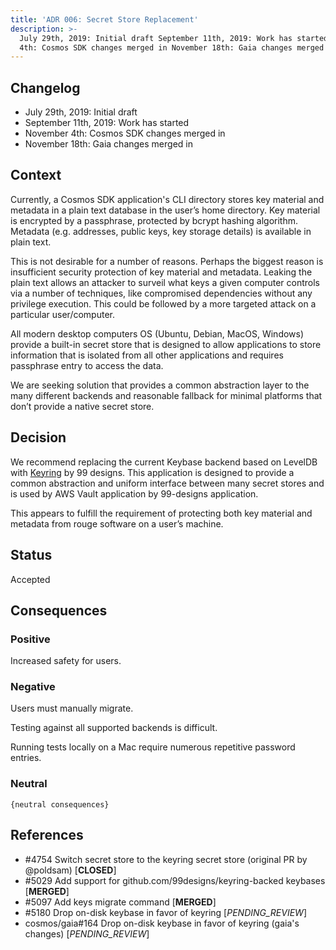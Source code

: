 ```yaml
---
title: 'ADR 006: Secret Store Replacement'
description: >-
  July 29th, 2019: Initial draft September 11th, 2019: Work has started November
  4th: Cosmos SDK changes merged in November 18th: Gaia changes merged in
---
```


## Changelog

* July 29th, 2019: Initial draft
* September 11th, 2019: Work has started
* November 4th: Cosmos SDK changes merged in
* November 18th: Gaia changes merged in

## Context

Currently, a Cosmos SDK application's CLI directory stores key material and metadata in a plain text database in the user’s home directory.  Key material is encrypted by a passphrase, protected by bcrypt hashing algorithm. Metadata (e.g. addresses, public keys, key storage details) is available in plain text.

This is not desirable for a number of reasons. Perhaps the biggest reason is insufficient security protection of key material and metadata. Leaking the plain text allows an attacker to surveil what keys a given computer controls via a number of techniques, like compromised dependencies without any privilege execution. This could be followed by a more targeted attack on a particular user/computer.

All modern desktop computers OS (Ubuntu, Debian, MacOS, Windows) provide a built-in secret store that is designed to allow applications to store information that is isolated from all other applications and requires passphrase entry to access the data.

We are seeking solution that provides a common abstraction layer to the many different backends and reasonable fallback for minimal platforms that don’t provide a native secret store.

## Decision

We recommend replacing the current Keybase backend based on LevelDB with [Keyring](https://github.com/99designs/keyring) by 99 designs. This application is designed to provide a common abstraction and uniform interface between many secret stores and is used by AWS Vault application by 99-designs application.

This appears to fulfill the requirement of protecting both key material and metadata from rouge software on a user’s machine.

## Status

Accepted

## Consequences

### Positive

Increased safety for users.

### Negative

Users must manually migrate.

Testing against all supported backends is difficult.

Running tests locally on a Mac require numerous repetitive password entries.

### Neutral

`{neutral consequences}`

## References

* \#4754 Switch secret store to the keyring secret store (original PR by @poldsam) \[**CLOSED**]
* \#5029 Add support for github.com/99designs/keyring-backed keybases \[**MERGED**]
* \#5097 Add keys migrate command \[**MERGED**]
* \#5180 Drop on-disk keybase in favor of keyring \[*PENDING\_REVIEW*]
* cosmos/gaia#164 Drop on-disk keybase in favor of keyring (gaia's changes) \[*PENDING\_REVIEW*]
